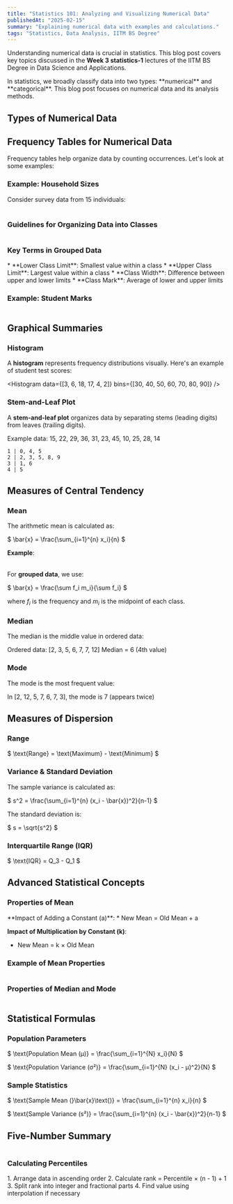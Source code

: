 ```yaml
---
title: "Statistics 101: Analyzing and Visualizing Numerical Data"
publishedAt: "2025-02-15"
summary: "Explaining numerical data with examples and calculations."
tags: "Statistics, Data Analysis, IITM BS Degree"
---
```


Understanding numerical data is crucial in statistics. This blog post covers key topics discussed in the **Week 3 statistics-1** lectures of the IITM BS Degree in Data Science and Applications.

<Callout emoji="📚">
In statistics, we broadly classify data into two types: **numerical** and **categorical**. This blog post focuses on numerical data and its analysis methods.
</Callout>

## Types of Numerical Data

<Table
  data={{
    headers: ["Type", "Description", "Example"],
    rows: [
      ["Discrete", "Countable values with gaps", "Number of children"],
      ["Continuous", "Any value within a range", "Height, Weight"],
    ],
  }}
/>

## Frequency Tables for Numerical Data

Frequency tables help organize data by counting occurrences. Let's look at some examples:

### Example: Household Sizes

Consider survey data from 15 individuals:

<Table
  data={{
    headers: ["Household Size", "Frequency", "Relative Frequency"],
    rows: [
      ["1", "2", "0.13"],
      ["2", "3", "0.20"],
      ["3", "5", "0.33"],
      ["4", "4", "0.27"],
      ["5", "1", "0.07"],
    ],
  }}
/>

### Guidelines for Organizing Data into Classes

<Table
  data={{
    headers: ["Guideline", "Description"],
    rows: [
      ["Number of Classes", "Choose between 5-20 classes"],
      ["Mutual Exclusivity", "Each observation belongs to one class only"],
      ["Equal Length", "Use class intervals of equal length"],
    ],
  }}
/>

### Key Terms in Grouped Data

<Callout emoji="📝">
* **Lower Class Limit**: Smallest value within a class
* **Upper Class Limit**: Largest value within a class
* **Class Width**: Difference between upper and lower limits
* **Class Mark**: Average of lower and upper limits
</Callout>

### Example: Student Marks

<Table
  data={{
    headers: ["Class Interval", "Frequency", "Midpoint"],
    rows: [
      ["30-40", "3", "35"],
      ["40-50", "6", "45"],
      ["50-60", "18", "55"],
      ["60-70", "17", "65"],
      ["70-80", "4", "75"],
      ["80-90", "2", "85"],
    ],
  }}
/>

## Graphical Summaries

### Histogram

A **histogram** represents frequency distributions visually. Here's an example of student test scores:

<Histogram
  data={[3, 6, 18, 17, 4, 2]}
  bins={[30, 40, 50, 60, 70, 80, 90]}
/>

### Stem-and-Leaf Plot

A **stem-and-leaf plot** organizes data by separating stems (leading digits) from leaves (trailing digits).

<Callout emoji="🔢">
Example data: 15, 22, 29, 36, 31, 23, 45, 10, 25, 28, 14

```
1 | 0, 4, 5
2 | 2, 3, 5, 8, 9
3 | 1, 6
4 | 5
```
</Callout>

## Measures of Central Tendency

### Mean

The arithmetic mean is calculated as:

$
\bar{x} = \frac{\sum_{i=1}^{n} x_i}{n}
$

**Example**:

<Table
  data={{
    headers: ["Data", "Calculation", "Result"],
    rows: [
      ["[2, 12, 5, 7, 6, 7, 3]", "(2 + 12 + 5 + 7 + 6 + 7 + 3) ÷ 7", "6"],
    ],
  }}
/>

For **grouped data**, we use:

$
\bar{x} = \frac{\sum f_i m_i}{\sum f_i}
$

where $f_i$ is the frequency and $m_i$ is the midpoint of each class.

### Median

The median is the middle value in ordered data:

<Callout emoji="📊">
Ordered data: [2, 3, 5, 6, 7, 7, 12]
Median = 6 (4th value)
</Callout>

### Mode

The mode is the most frequent value:

<Callout emoji="🔢">
In [2, 12, 5, 7, 6, 7, 3], the mode is 7 (appears twice)
</Callout>

## Measures of Dispersion

### Range

$
\text{Range} = \text{Maximum} - \text{Minimum}
$

### Variance & Standard Deviation

The sample variance is calculated as:

$
s^2 = \frac{\sum_{i=1}^{n} (x_i - \bar{x})^2}{n-1}
$

The standard deviation is:

$
s = \sqrt{s^2}
$

### Interquartile Range (IQR)

$
\text{IQR} = Q_3 - Q_1
$

## Advanced Statistical Concepts

### Properties of Mean

<Callout emoji="🔢">
**Impact of Adding a Constant (a)**:
* New Mean = Old Mean + a

**Impact of Multiplication by Constant (k)**:
* New Mean = k × Old Mean
</Callout>

### Example of Mean Properties

<Table
  data={{
    headers: ["Original Data", "Add 5", "Multiply by 0.4"],
    rows: [
      ["68, 79, 38", "73, 84, 43", "27.2, 31.6, 15.2"],
      ["Mean: 59", "Mean: 64", "Mean: 23.6"],
    ],
  }}
/>

### Properties of Median and Mode

<Table
  data={{
    headers: ["Measure", "Adding Constant (a)", "Multiplying by Constant (k)"],
    rows: [
      ["Median", "New Median = Old Median + a", "New Median = k × Old Median"],
      ["Mode", "New Mode = Old Mode + a", "New Mode = k × Old Mode"],
    ],
  }}
/>

## Statistical Formulas

### Population Parameters

$
\text{Population Mean (µ)} = \frac{\sum_{i=1}^{N} x_i}{N}
$

$
\text{Population Variance (σ²)} = \frac{\sum_{i=1}^{N} (x_i - µ)^2}{N}
$

### Sample Statistics

$
\text{Sample Mean (}\bar{x}\text{)} = \frac{\sum_{i=1}^{n} x_i}{n}
$

$
\text{Sample Variance (s²)} = \frac{\sum_{i=1}^{n} (x_i - \bar{x})^2}{n-1}
$

## Five-Number Summary

<Table
  data={{
    headers: ["Statistic", "Description"],
    rows: [
      ["Minimum", "Smallest value in dataset"],
      ["Q1", "25th percentile"],
      ["Median (Q2)", "50th percentile"],
      ["Q3", "75th percentile"],
      ["Maximum", "Largest value in dataset"],
    ],
  }}
/>

### Calculating Percentiles

<Callout emoji="📊">
1. Arrange data in ascending order
2. Calculate rank = Percentile × (n - 1) + 1
3. Split rank into integer and fractional parts
4. Find value using interpolation if necessary
</Callout>

